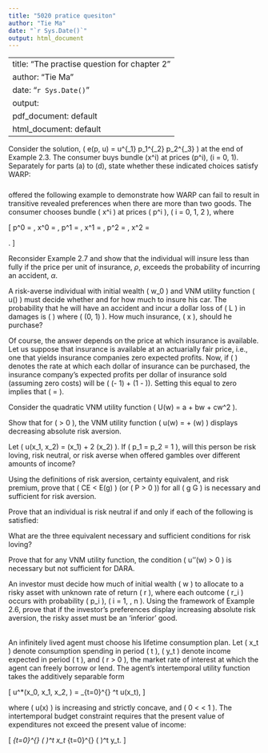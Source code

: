 ```yaml
---
title: "5020 pratice quesiton"
author: "Tie Ma"
date: "`r Sys.Date()`"
output: html_document
---
```


---
title: "The practise question for chapter 2"
author: "Tie Ma"
date: "`r Sys.Date()`"
output:
  pdf_document: default
  html_document: default
---

\textbf{2.5} Consider the solution, \( e(p, u) = u^{\alpha_1} p_1^{\alpha_2} p_2^{\alpha_3} \) at the end of Example 2.3.
\begin{enumerate}
    \item[(a)] Derive the indirect utility function through the relation \( e(p, v(p, y)) = y \) and verify Roy's identity.
    \item[(b)] Use the construction given in the proof of Theorem 2.1 to recover a utility function generating \( e(p, u) \). Show that the utility function you derive generates the demand functions given in Example 2.3.
\end{enumerate}


\textbf{2.8} The consumer buys bundle \(x^i\) at prices \(p^i\), \(i = 0, 1\). Separately for parts (a) to (d), state whether these indicated choices satisfy WARP:
\begin{enumerate}
    \item[(a)] \(p^0 = (1, 3)\), \(x^0 = (4, 2)\); \(p^1 = (3, 5)\), \(x^1 = (3, 1)\).
    \item[(b)] \(p^0 = (1, 6)\), \(x^0 = (10, 5)\); \(p^1 = (3, 5)\), \(x^1 = (8, 4)\).
    \item[(c)] \(p^0 = (1, 2)\), \(x^0 = (3, 1)\); \(p^1 = (2, 2)\), \(x^1 = (1, 2)\).
    \item[(d)] \(p^0 = (2, 6)\), \(x^0 = (20, 10)\); \(p^1 = (3, 5)\), \(x^1 = (18, 4)\).
\end{enumerate}

#####
\textbf{2.10 Hicks (1956)} offered the following example to demonstrate how WARP can fail to result in transitive revealed preferences when there are more than two goods. The consumer chooses bundle \( x^i \) at prices \( p^i \), \( i = 0, 1, 2 \), where

\[
p^0 = \begin{pmatrix}
1 \\
1 \\
2
\end{pmatrix},
x^0 = \begin{pmatrix}
5 \\
19 \\
9
\end{pmatrix},
p^1 = \begin{pmatrix}
1 \\
1 \\
1
\end{pmatrix},
x^1 = \begin{pmatrix}
12 \\
12 \\
12
\end{pmatrix},
p^2 = \begin{pmatrix}
1 \\
2 \\
1
\end{pmatrix},
x^2 = \begin{pmatrix}
27 \\
11 \\
1
\end{pmatrix}.
\]

\begin{enumerate}
    \item[(a)] Show that these data satisfy WARP. Do it by considering all possible pairwise comparisons of the bundles and showing that in each case, one bundle in the pair is revealed preferred to the other.
    \item[(b)] Find the intransitivity in the revealed preferences.
\end{enumerate}


\textbf{2.24}Reconsider Example 2.7 and show that the individual will insure less than fully if the price per unit of insurance, $\rho$, exceeds the probability of incurring an accident, $\alpha$.


\textbf{EXAMPLE 2.7} A risk-averse individual with initial wealth \( w_0 \) and VNM utility function \( u(\cdot) \) must decide whether and for how much to insure his car. The probability that he will have an accident and incur a dollar loss of \( L \) in damages is \( \alpha \) where \( \alpha \in (0, 1) \). How much insurance, \( x \), should he purchase?

Of course, the answer depends on the price at which insurance is available. Let us suppose that insurance is available at an actuarially fair price, i.e., one that yields insurance companies zero expected profits. Now, if \( \rho \) denotes the rate at which each dollar of insurance can be purchased, the insurance company’s expected profits per dollar of insurance sold (assuming zero costs) will be \( \alpha(\rho - 1) + (1 - \alpha)\rho \). Setting this equal to zero implies that \( \rho = \alpha \).




\textbf{2.25} Consider the quadratic VNM utility function \( U(w) = a + bw + cw^2 \).
\begin{enumerate}
    \item[(a)] What restrictions if any must be placed on parameters \( a \), \( b \), and \( c \) for this function to display risk aversion?
    \item[(b)] Over what domain of wealth can a quadratic VNM utility function be defined?
    \item[(c)] Given the gamble
    \[
    g = \left(\frac{1}{2}\right) \circ (w + h), \left(\frac{1}{2}\right) \circ (w - h),
    \]
    show that \( CE < E(g) \) and that \( P > 0 \).
    \item[(d)] Show that this function, satisfying the restrictions in part (a), \textit{cannot} represent preferences that display \textit{decreasing absolute risk aversion}.
\end{enumerate}


\textbf{2.27} Show that for \( \beta > 0 \), the VNM utility function \( u(w) = \alpha + \beta \ln(w) \) displays decreasing absolute risk aversion.

\textbf{2.28} Let \( u(x_1, x_2) = \ln(x_1) + 2 \ln(x_2) \). If \( p_1 = p_2 = 1 \), will this person be risk loving, risk neutral, or risk averse when offered gambles over different amounts of income?

\textbf{2.29} Using the definitions of risk aversion, certainty equivalent, and risk premium, prove that \( CE < E(g) \) (or \( P > 0 \)) for all \( g \in G \) is necessary and sufficient for risk aversion.

\textbf{2.30} Prove that an individual is risk neutral if and only if each of the following is satisfied:
\begin{enumerate}
    \item The VNM utility function is linear in wealth.
    \item \( C = E(g) \) for all \( g \in G \).
    \item \( P = 0 \) for all \( g \in G \).
\end{enumerate}
What are the three equivalent necessary and sufficient conditions for risk loving?

\textbf{2.31} Prove that for any VNM utility function, the condition \( u''(w) > 0 \) is necessary but not sufficient for DARA.


\textbf{2.35} An investor must decide how much of initial wealth \( w \) to allocate to a risky asset with unknown rate of return \( r \), where each outcome \( r_i \) occurs with probability \( p_i \), \( i = 1, \ldots, n \). Using the framework of Example 2.6, prove that if the investor’s preferences display increasing absolute risk aversion, the risky asset must be an ‘inferior’ good.


######
\textbf{2.37}
An infinitely lived agent must choose his lifetime consumption plan. Let \( x_t \) denote consumption spending in period \( t \), \( y_t \) denote income expected in period \( t \), and \( r > 0 \), the market rate of interest at which the agent can freely borrow or lend. The agent’s intertemporal utility function takes the additively separable form

\[
u^*(x_0, x_1, x_2, \ldots) = \sum_{t=0}^{\infty} \beta^t u(x_t),
\]

where \( u(x) \) is increasing and strictly concave, and \( 0 < \beta < 1 \). The intertemporal budget constraint requires that the present value of expenditures not exceed the present value of income:

\[
\sum_{t=0}^{\infty} \left( \frac{1}{1 + r} \right)^t x_t \leq \sum_{t=0}^{\infty} \left( \frac{1}{1 + r} \right)^t y_t.
\]

\begin{enumerate}
\item What interpretation can you give to parameter \( \beta \)?
\item Write down the first-order conditions for optimal choice of consumption in period \( t \).
\item Assuming that consumption in all other periods remains constant, sketch an indifference curve showing the intertemporal trade-off between \( x_t \) and \( x_{t+1} \) alone. Carefully justify the slope and curvature you have depicted.
\item How does consumption in period \( t \) vary with the market interest rate?
\item Show that lifetime utility will always increase with an income increase in any period.
\item If \( \beta = \frac{1}{1 + r} \), what is the consumption plan of the agent?
\item Describe the agent’s consumption plan if \( \beta > \frac{1}{1 + r} \) and if \( \beta < \frac{1}{1 + r} \).
\end{enumerate}


#######
\

#######


